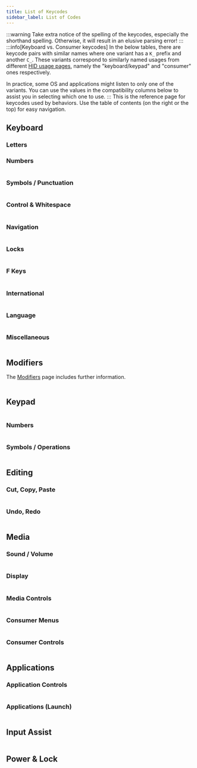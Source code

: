 ```yaml
---
title: List of Keycodes
sidebar_label: List of Codes
---
```



:::warning
Take extra notice of the spelling of the keycodes, especially the shorthand spelling.
Otherwise, it will result in an elusive parsing error!
:::
:::info[Keyboard vs. Consumer keycodes]
In the below tables, there are keycode pairs with similar names where one variant has a `K_` prefix and another `C_`.
These variants correspond to similarly named usages from different [HID usage pages](https://usb.org/sites/default/files/hut1_2.pdf#page=16),
namely the "keyboard/keypad" and "consumer" ones respectively.

In practice, some OS and applications might listen to only one of the variants.
You can use the values in the compatibility columns below to assist you in selecting which one to use.
:::
This is the reference page for keycodes used by behaviors. Use the table of contents (on the right or the top) for easy navigation.

<OsLegend />
<ToastyContainer />

## Keyboard

### Letters

<Table group="keyboard-letters" />

### Numbers

<Table group="keyboard-numbers" />

### Symbols / Punctuation

<Table group="keyboard-symbols" />

### Control & Whitespace

<Table group="keyboard-control-whitespace" />

### Navigation

<Table group="keyboard-navigation" />

### Locks

<Table group="keyboard-locks" />

### F Keys

<Table group="keyboard-fkeys" />

### International

<Table group="keyboard-international" />

### Language

<Table group="keyboard-language" />

### Miscellaneous

<Table group="keyboard-miscellaneous" />

## Modifiers

The [Modifiers](modifiers.mdx) page includes further information.

<Table group="keyboard-modifiers" />

## Keypad

<Table group="keypad" />

### Numbers

<Table group="keypad-numbers" />

### Symbols / Operations

<Table group="keypad-operations" />

## Editing

### Cut, Copy, Paste

<Table group="cut-copy-paste" />

### Undo, Redo

<Table group="undo-redo" />

## Media

### Sound / Volume

<Table group="sound" />

### Display

<Table group="display" />

### Media Controls

<Table group="media-controls" />

### Consumer Menus

<Table group="consumer-menus" />

### Consumer Controls

<Table group="consumer-controls" />

## Applications

### Application Controls

<Table group="application-controls" />

### Applications (Launch)

<Table group="applications" />

## Input Assist

<Table group="input-assist" />

## Power & Lock

<Table group="power" />
